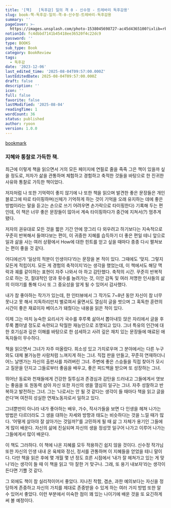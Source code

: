 ```yaml
---
title: '[책]   [독후감] 일의 격 0 - 신수정 - 트레바리 독후감용'
slug: book-책-독후감-일의-격-0-신수정-트레바리-독후감용
summary: ''
pageCover: >-
  https://images.unsplash.com/photo-1538045698727-ac45d4365100?ixlib=rb-4.0.3&q=85&fm=jpg&crop=entropy&cs=srgb
notionId: fc4dbbd7141b45418ee36520f4c22dc9
password: ''
type: BOOKS
sub_type: Book
category: BookReview
tags:
  - 독후감
date: '2023-12-06'
last_edited_time: '2025-08-04T09:57:00.000Z'
lastEditedDate: 2025-08-04T09:57:00.000Z
draft: false
description: ''
icon: ''
full: false
favorite: false
lastModified: '2025-08-04'
readingTime: 1
wordCount: 36
status: published
author: ryoon
version: 1.0.0
---
```


[bookmark](https://www.aladin.co.kr/shop/wproduct.aspx?ISBN=K712733478&start=pnaver_02)


### **지혜와 통찰로 가득한 책.**


최근에 이렇게 책을 읽으면서 거의 모든 페이지에 연필로 줄을 죽죽 그은 책이 있을까 싶을 정도로, 저자가 삶을 관통하며 체험하고 경험하고 축적한 것들을 바탕으로 한 진귀한 사유와 통찰로 가득한 책이었다.


저자처럼 나 또한 기억력이 좋지 않기에 나 또한 책을 읽으며 발견한 좋은 문장들은 개인 블로그에 따로 타이핑하며(신체가 기억하게 하는 것이 기억을 오래 유지하는 데에 좋은 방법이라는 말을 듣고는 손으로 쓰기 어려우면 손가락으로 타이핑한다) 기록해 두는 편인데, 이 책은 너무 좋은 문장들이 많아서 계속 타이핑하다가 중간에 지쳐서(?) 멈추게 됐다.


저자의 권유대로 모든 것을 짧은 기간 안에 깡그리 다 외우려고 하기보다는 지속적으로 꾸준히 반복해서 들여다보는 편이, 이 귀중한 지혜를 습득하기 더 좋은 편일 테니 앞으로 일과 삶을 사는 여러 상황에서 How에 대한 힌트를 얻고 싶을 때마다 종종 다시 펼쳐보는 편이 좋을 것 같다.


어디에선가 ‘일상의 적분이 인생이다’라는 문장을 본 적이 있다. 그때에도 ‘맞지. 그렇지 모든게 적립이지. 모든 게 경험의 축적이지’라는 생각을 했었는데, 이 책에서도 해당 맥락과 궤를 같이하는 표현이 자주 나와서 아 하고 감탄했다. 축적의 시간. 꾸준히 반복적으로 하는 것, 절대적인 양과 횟수를 늘려가는 것, 이안 감독 및 여러 저명한 인사들의 삶의 이야기를 통해 다시 또 그 중요성을 알게 될 수 있어서 감사했다.


내가 참 좋아하는 작가가 있는데, 한 인터뷰에서 그 작가도 7~8년 동안 자신이 참 너무 못나고 못 해서 지독하리만치 별로여서 울면서도 열심히 글을 썻으며 그 혹독한 훈련의 시간이 좋은 재료이자 베이스가 돼줬다는 내용을 읽은 적이 있다.


이제 그는 마치 능숙한 요리사가 국수를 후루룩 삶아서 뽑아내듯 앉은 자리에서 글을 후루룩 뽑아낼 정도로 숙련되고 탁월한 재능인으로 조명되고 있다. 그녀 특유의 인간에 대한 호기심과 깊은 이해를 바탕으로 한 섬세하고 사려 깊은 재치 있는 문장들에 매료된 애독자들이 무수하다.


책을 읽으면서 그녀가 자주 떠올랐다. 희소성 있고 가치로우며 그 분야에서는 다른 누구와도 대체 불가능한 사람처럼 느껴지게 하는 그녀. 직접 판을 만들고, 꾸준히 연재하더니 어느 날엔가는 자신의 출판사를 차려버린 그녀. 주변에 좋은 스승들을 직접 찾아가 모시고 질문을 던지고 그들로부터 좋음을 배우고, 좋은 피드백을 받으며 또 성장하는 그녀.


뛰어난 동료와 천재들에게 건강한 질투심과 존경심과 감탄을 드러내고 그들에게서 엿보는 좋음을 또 원동력 삼아 자신 또한 자신의 생을 열심히 일구는 그녀. 자주 성찰하고 반복하고 발전하는 그녀. 그는 ‘나로서는 안 될 것 같다는 생각이 들 때마다 책을 읽고 글을 쓴다’며 여전히 성실한 연재노동자로서 일하고 있다.


그녀뿐만이 아니라 내가 좋아하는 배우, 가수, 작사가들을 보면 다 인생을 헤쳐 나가는 방법은 다르더라도 그 생을 대하는 자세와 방향과 태도는 비슷하다는 것을 느낄 때가 많다. ‘어떻게 살아야 잘 살아가는 것일까?’를 고민하게 될 때 삶 그 자체가 용기인 그들에게 많이 배운다. 자신의 삶에 진실되며 자신의 생을 정성껏 일구어 나가고 이루어 나가는 그들에게서 많이 배운다.


이 책도 그러하다. 이 책에 나온 지혜를 모두 적용하긴 쉽지 않을 것이다. 신수정 작가님 또한 자신의 인생 내내 온 육체와 정신, 정서를 관통하며 이 지혜들을 얻었을 테니 말이다. 다만 책을 읽은 후에 몇 개월 몇 년 정도 흐른 시점에서 ‘내가 잘 헤쳐가고 있는 게 맞나’라는 생각이 들 때 이 책을 읽고 ‘아 잘한 거 맞구나. 그래, 또 용기 내보자’라는 생각이 든다면 기쁠 것 같다.


그 외에도 책이 참 실리적이어서 좋았다. 지나친 착함, 겸손, 과한 예의보다는 자신을 정당하게 존중하고 자신의 가치를 제대로 존중받을 수 있게 하는 여러 가지 방법 또한 알 수 있어서 좋았다. 이런 부분에서 미숙한 점이 꽤 있는 나이기에 배운 것을 또 요긴하게 써 볼 예정이다.

